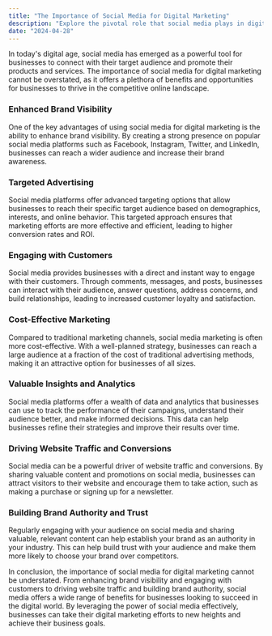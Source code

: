 ---
title: "The Importance of Social Media for Digital Marketing"
description: "Explore the pivotal role that social media plays in digital marketing strategies and its impact on businesses."
date: "2024-04-28"
---

In today's digital age, social media has emerged as a powerful tool for businesses to connect with their target audience and promote their products and services. The importance of social media for digital marketing cannot be overstated, as it offers a plethora of benefits and opportunities for businesses to thrive in the competitive online landscape.

### Enhanced Brand Visibility

One of the key advantages of using social media for digital marketing is the ability to enhance brand visibility. By creating a strong presence on popular social media platforms such as Facebook, Instagram, Twitter, and LinkedIn, businesses can reach a wider audience and increase their brand awareness.

### Targeted Advertising

Social media platforms offer advanced targeting options that allow businesses to reach their specific target audience based on demographics, interests, and online behavior. This targeted approach ensures that marketing efforts are more effective and efficient, leading to higher conversion rates and ROI.

### Engaging with Customers

Social media provides businesses with a direct and instant way to engage with their customers. Through comments, messages, and posts, businesses can interact with their audience, answer questions, address concerns, and build relationships, leading to increased customer loyalty and satisfaction.

### Cost-Effective Marketing

Compared to traditional marketing channels, social media marketing is often more cost-effective. With a well-planned strategy, businesses can reach a large audience at a fraction of the cost of traditional advertising methods, making it an attractive option for businesses of all sizes.

### Valuable Insights and Analytics

Social media platforms offer a wealth of data and analytics that businesses can use to track the performance of their campaigns, understand their audience better, and make informed decisions. This data can help businesses refine their strategies and improve their results over time.

### Driving Website Traffic and Conversions

Social media can be a powerful driver of website traffic and conversions. By sharing valuable content and promotions on social media, businesses can attract visitors to their website and encourage them to take action, such as making a purchase or signing up for a newsletter.

### Building Brand Authority and Trust

Regularly engaging with your audience on social media and sharing valuable, relevant content can help establish your brand as an authority in your industry. This can help build trust with your audience and make them more likely to choose your brand over competitors.

In conclusion, the importance of social media for digital marketing cannot be understated. From enhancing brand visibility and engaging with customers to driving website traffic and building brand authority, social media offers a wide range of benefits for businesses looking to succeed in the digital world. By leveraging the power of social media effectively, businesses can take their digital marketing efforts to new heights and achieve their business goals.
